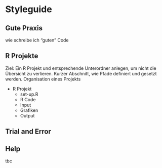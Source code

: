 # Styleguide {#style}

## Gute Praxis

wie schreibe ich "guten" Code

## R Projekte

Ziel: Ein R Projekt und entsprechende Unterordner anlegen, um nicht die Übersicht zu verlieren. Kurzer Abschnitt, wie Pfade definiert und gesetzt werden.
Organisation eines Projekts

* R Projekt
  + set-up.R
  + R Code
  + Input
  + Grafiken
  + Output

## Trial and Error

## Help
tbc